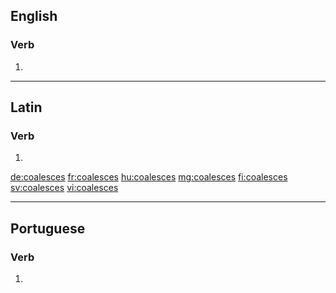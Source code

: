 ==English==

===Verb===
{{head|en|verb form}}

# {{en-third-person singular of|coalesce}}

----

==Latin==

===Verb===
{{la-verb-form|coalescēs}}

# {{inflection of|coalescō||2|s|futr|actv|indc|lang=la}}

[[de:coalesces]]
[[fr:coalesces]]
[[hu:coalesces]]
[[mg:coalesces]]
[[fi:coalesces]]
[[sv:coalesces]]
[[vi:coalesces]]

----
==Portuguese==

===Verb===
{{pt-verb-form}}
# {{pt-verb-form-of|coalescer}}
{{rfc-auto}}